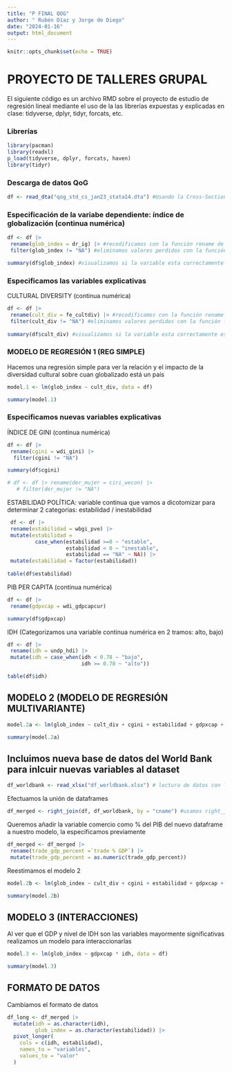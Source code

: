 ---
title: "P FINAL QOG"
author: " Rubén Díaz y Jorge de Diego"
date: "2024-01-16"
output: html_document
---

```{r setup, include=FALSE}
knitr::opts_chunk$set(echo = TRUE)
```


# PROYECTO DE TALLERES GRUPAL

El siguiente código es un archivo RMD sobre el proyecto de estudio de regresión lineal mediante el uso de la las librerías expuestas y explicadas en clase: tidyverse, dplyr, tidyr, forcats, etc.

### Librerías

```{r}
library(pacman)
library(readxl)
p_load(tidyverse, dplyr, forcats, haven)
library(tidyr)
```

### Descarga de datos QoG

```{r}
df <- read_dta("qog_std_cs_jan23_stata14.dta") #Usando la Cross-Section
```


### Especificación de la variabe dependiente: índice de globalización (continua numérica)


```{r}
df <- df |>
 rename(glob_index = dr_ig) |> #recodificamos con la función rename de dplyr
 filter(glob_index != "NA") #eliminamos valores perdidos con la función filter de dplyr

summary(df$glob_index) #visualizamos si la variable esta correctamente especificada

```

### Especificamos las variables explicativas

CULTURAL DIVERSITY (continua numérica)

```{r}
df <- df |> 
 rename(cult_div = fe_cultdiv) |> #recodificamos con la función rename de dplyr
 filter(cult_div != "NA") #eliminamos valores perdidos con la función filter de dplyr
 
summary(df$cult_div) #visualizamos si la variable esta correctamente especificada
```

### MODELO DE REGRESIÓN 1 (REG SIMPLE)

Hacemos una regresión simple para ver la relación y el impacto de la diversidad cultural sobre cuan globalizado está un país

```{r}
model.1 <- lm(glob_index ~ cult_div, data = df)

summary(model.1)
```

### Especificamos nuevas variables explicativas

ÍNDICE DE GINI (continua numérica)

```{r}
df <- df |> 
 rename(cgini = wdi_gini) |> 
  filter(cgini != "NA")
```

```{r}
summary(df$cgini)
```

```{r}
# df <- df |> rename(der_mujer = ciri_wecon) |> 
   # filter(der_mujer != "NA")
```

ESTABILIDAD POLÍTICA: variable continua que vamos a dicotomizar para determinar 2 categorias: estabilidad / inestabilidad

```{r}
 df <- df |> 
 rename(estabilidad = wbgi_pve) |> 
 mutate(estabilidad = 
         case_when(estabilidad >=0 ~ "estable",
                   estabilidad < 0 ~ "inestable",
                   estabilidad == "NA" ~ NA)) |>
 mutate(estabilidad = factor(estabilidad))
 
table(df$estabilidad)

```

PIB PER CAPITA (continua numérica)

```{r}
df <- df |> 
 rename(gdpxcap = wdi_gdpcapcur)

summary(df$gdpxcap)

```

IDH (Categorizamos una variable continua numérica en 2 tramos: alto, bajo)

```{r}
df <- df |> 
 rename(idh = undp_hdi) |> 
 mutate(idh = case_when(idh < 0.78 ~ "bajo",
                        idh >= 0.78 ~ "alto"))

table(df$idh)
```

## MODELO 2 (MODELO DE REGRESIÓN MULTIVARIANTE)

```{r}
model.2a <- lm(glob_index ~ cult_div + cgini + estabilidad + gdpxcap + idh, data = df)

summary(model.2a)

```


## Incluimos nueva base de datos del World Bank para inlcuir nuevas variables al dataset

```{r}
df_worldbank <- read_xlsx("df_worldbank.xlsx") # lectura de datos con la libreria readxl
```

Efectuamos la unión de dataframes

```{r}
df_merged <- right_join(df, df_worldbank, by = "cname") #usamos right_join de dplyr para añadir el nuevo df al df original
```

Queremos añadir la variable comercio como % del PIB del nuevo dataframe a nuestro modelo, la especificamos previamente

```{r}
df_merged <- df_merged |> 
 rename(trade_gdp_percent =`trade % GDP`) |> 
 mutate(trade_gdp_percent = as.numeric(trade_gdp_percent))
```

Reestimamos el modelo 2

```{r}
model.2b <- lm(glob_index ~ cult_div + cgini + estabilidad + gdpxcap + idh + trade_gdp_percent, data = df_merged)

summary(model.2b)
```

## MODELO 3 (INTERACCIONES)

Al ver que el GDP y nivel de IDH son las variables mayormente significativas realizamos un modelo para interaccionarlas

```{r}
model.3 <- lm(glob_index ~ gdpxcap * idh, data = df)

summary(model.3)
```

## FORMATO DE DATOS

Cambiamos el formato de datos

```{r}
df_long <- df_merged |> 
  mutate(idh = as.character(idh),
         glob_index = as.character(estabilidad)) |> 
  pivot_longer(
    cols = c(idh, estabilidad),
    names_to = "variables",
    values_to = "valor"
  )
 
```

